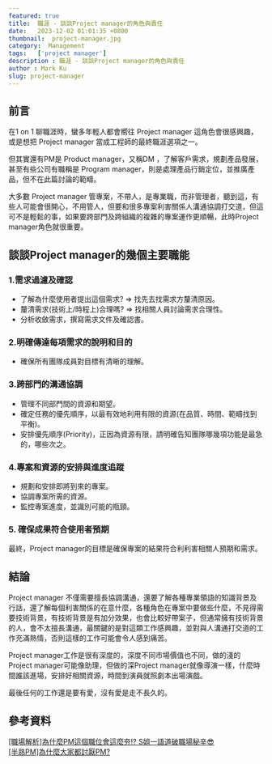 ```yaml
---
featured: true
title:  職涯 - 談談Project manager的角色與責任
date:   2023-12-02 01:01:35 +0800
thumbnail:  project-manager.jpg
category:  Management
tags:   ['project manager']
description : 職涯 - 談談Project manager的角色與責任
author : Mark Ku
slug: project-manager
---
```


## 前言
在1 on 1 聊職涯時，蠻多年輕人都會嚮往 Project manager 這角色會很感興趣，或是想把 Project manager 當成工程師的最終職涯選項之一。  

但其實還有PM是 Product manager，又稱DM ，了解客戶需求，規劃產品發展，甚至有些公司有職稱是 Program manager，則是處理產品行銷定位，並推廣產品，但不在此篇討論的範疇。  

大多數 Project manager 管專案，不帶人，是專業職，而非管理者，聽到這，有些人可能會很開心，不用管人，但要和很多專案利害關係人溝通協調打交道，但這可不是輕鬆的事，如果要跨部門及跨組織的複雜的專案運作更順暢，此時Project manager角色就很重要。  

## 談談Project manager的幾個主要職能
### 1.需求過濾及確認
- 了解為什麼使用者提出這個需求? => 找先去找需求方釐清原因。
- 釐清需求(技術上/時程上)合理嗎? => 找相關人員討論需求合理性。
- 分析收斂需求，撰寫需求文件及確認書。

### 2.明確傳達每項需求的說明和目的
- 確保所有團隊成員對目標有清晰的理解。

### 3.跨部門的溝通協調
- 管理不同部門間的資源和期望。
- 確定任務的優先順序，以最有效地利用有限的資源(在品質、時間、範疇找到平衡)。
- 安排優先順序(Priority)，正因為資源有限，請明確告知團隊哪幾項功能是最急的，哪些次之。

### 4.專案和資源的安排與進度追蹤
- 規劃和安排即將到來的專案。
- 協調專案所需的資源。
- 監控專案進度，並識別可能的瓶頸。

### 5. 確保成果符合使用者預期
最終，Project manager的目標是確保專案的結果符合利利害相關人預期和需求。

## 結論
Project manager 不僅需要擅長協調溝通，還要了解各種專業領語的知識背景及行話，還了解每個利害關係的在意什麼，各種角色在專案中要做些什麼，不見得需要技術背景，有技術背景是有加分效果，也會比較好帶案子，但通常擁有技術背景的人，會不太擅長溝通，最關鍵的是對這類工作感興趣，並對與人溝通打交道的工作充滿熱情，否則這樣的工作可能會令人感到痛苦。    

Project manager工作是很有深度的，深度不同市場價值也不同，做的淺的Project manager可能像助理，但做的深Project manager就像導演一樣，什麼時間誰該進場，安排好相關資源，時間到演員就照劇本出場演戲。  

最後任何的工作還是要有愛，沒有愛是走不長久的。

## 參考資料
[[職場解析]為什麼PM這個職位會這麼夯⁉️ S姐一語道破職場秘辛😎](https://www.youtube.com/watch?v=hAUk3JPshKg)  
[[半熟PM]為什麼大家都討厭PM?](https://www.dcard.tw/f/job/p/239892893)
